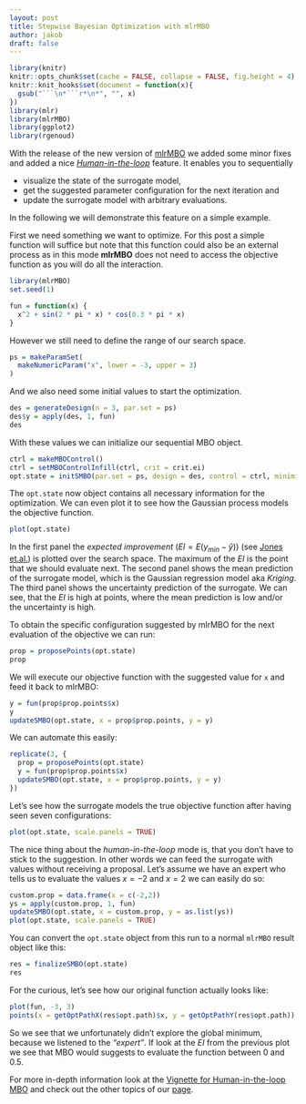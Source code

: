 ```yaml
---
layout: post
title: Stepwise Bayesian Optimization with mlrMBO
author: jakob
draft: false
---
```

  
```r
library(knitr)
knitr::opts_chunk$set(cache = FALSE, collapse = FALSE, fig.height = 4)
knitr::knit_hooks$set(document = function(x){
  gsub("```\n*```r*\n*", "", x)
})
library(mlr)
library(mlrMBO)
library(ggplot2)
library(rgenoud)
```

With the release of the new version of [mlrMBO](https://mlr-org.github.io/mlrMBO/) we added some minor fixes and added a nice *[Human-in-the-loop](https://mlr-org.github.io/mlrMBO/articles/supplementary/human_in_the_loop_MBO.html)* feature.
It enables you to sequentially

* visualize the state of the surrogate model,
* get the suggested parameter configuration for the next iteration and
* update the surrogate model with arbitrary evaluations.

In the following we will demonstrate this feature on a simple example.
<!--more-->

First we need something we want to optimize.
For this post a simple function will suffice but note that this function could also be an external process as in this mode **mlrMBO** does not need to access the objective function as you will do all the interaction.
```r
library(mlrMBO)
set.seed(1)

fun = function(x) {
  x^2 + sin(2 * pi * x) * cos(0.3 * pi * x)
}
```

However we still need to define the range of our search space.
```r
ps = makeParamSet(
  makeNumericParam("x", lower = -3, upper = 3)
)
```

And we also need some initial values to start the optimization.
```r
des = generateDesign(n = 3, par.set = ps)
des$y = apply(des, 1, fun)
des
```

With these values we can initialize our sequential MBO object.
```r
ctrl = makeMBOControl()
ctrl = setMBOControlInfill(ctrl, crit = crit.ei)
opt.state = initSMBO(par.set = ps, design = des, control = ctrl, minimize = TRUE, noisy = FALSE)
```

The `opt.state` now object contains all necessary information for the optimization.
We can even plot it to see how the Gaussian process models the objective function.
```r
plot(opt.state)
```

In the first panel the *expected improvement* ($EI = E(y_{min}-\hat{y})$) (see [Jones et.al.](http://www.ressources-actuarielles.net/EXT/ISFA/1226.nsf/0/f84f7ac703bf5862c12576d8002f5259/$FILE/Jones98.pdf)) is plotted over the search space.
The maximum of the *EI* is the point that we should evaluate next.
The second panel shows the mean prediction of the surrogate model, which is the Gaussian regression model aka *Kriging*.
The third panel shows the uncertainty prediction of the surrogate.
We can see, that the *EI* is high at points, where the mean prediction is low and/or the uncertainty is high.

To obtain the specific configuration suggested by mlrMBO for the next evaluation of the objective we can run:
```r
prop = proposePoints(opt.state)
prop
```

We will execute our objective function with the suggested value for `x` and feed it back to mlrMBO:
```r
y = fun(prop$prop.points$x)
y
updateSMBO(opt.state, x = prop$prop.points, y = y)
```

We can automate this easily:
```r
replicate(3, {
  prop = proposePoints(opt.state)
  y = fun(prop$prop.points$x)
  updateSMBO(opt.state, x = prop$prop.points, y = y)
})
```

Let's see how the surrogate models the true objective function after having seen seven configurations:
```r
plot(opt.state, scale.panels = TRUE)
```

The nice thing about the *human-in-the-loop* mode is, that you don't have to stick to the suggestion.
In other words we can feed the surrogate with values without receiving a proposal.
Let's assume we have an expert who tells us to evaluate the values $x=-2$ and $x=2$ we can easily do so:
```r
custom.prop = data.frame(x = c(-2,2))
ys = apply(custom.prop, 1, fun)
updateSMBO(opt.state, x = custom.prop, y = as.list(ys))
plot(opt.state, scale.panels = TRUE)
```

You can convert the `opt.state` object from this run to a normal `mlrMBO` result object like this:
```r
res = finalizeSMBO(opt.state)
res
```

For the curious, let's see how our original function actually looks like:
```r
plot(fun, -3, 3)
points(x = getOptPathX(res$opt.path)$x, y = getOptPathY(res$opt.path))
```

So we see that we unfortunately didn't explore the global minimum, because we listened to the *"expert"*.
If look at the *EI* from the previous plot we see that MBO would suggests to evaluate the function between $0$ and $0.5$.

For more in-depth information look at the [Vignette for Human-in-the-loop MBO](https://mlr-org.github.io/mlrMBO/articles/supplementary/human_in_the_loop_MBO.html) and check out the other topics of our [page](https://mlr-org.github.io/mlrMBO).






